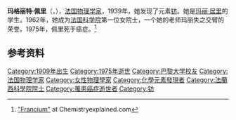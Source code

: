 {{Infobox scientist
| name              = 玛格丽特·佩里<br>Marguerite Perey
| image             = <!--Marguerite Perey.jpg-->
| birth_date        = {{birth date|1909|10|19|df=y}}
| birth_place       = {{flagicon|French Third Republic}} [[法蘭西第三共和國|法國]][[塞納-聖但尼省|塞納-聖但尼省]][[維勒蒙布勒|維勒蒙布勒]]
| death_date        = {{death date and age|df=yes|1975|5|13|1909|10|19}}
| death_place       = {{FRA}}[[伊夫林省|伊夫林省]][[盧沃謝訥|盧沃謝訥]]
| alma_mater        = [[索邦神學院|索邦神學院]]
| known_for         = 发现元素[[钫|钫]]
| prizes            = {{le|勒孔特獎章|Leconte Prize}} <small>（1960年）</small>
| field             = [[物理學|物理學]]、[[化學|化學]]、[[放射化學|放射化學]]
| work_institutions = {{le|居里學院|Curie Institute (Paris)}}<br>[[史特拉斯堡大學|史特拉斯堡大學]]
| influences        = [[玛丽·居里|玛丽·居里]]
}}

'''玛格丽特·佩里'''（{{lang-fr|Marguerite Catherine Perey}}，{{bd|1909年|10月19日|1975年|5月13日}}），[[法国|法国]][[物理学家|物理学家]]，1939年，她发现了元素[[钫|钫]]。她是[[玛丽·居里|玛丽·居里]]的学生。1962年，她成为[[法国科学院|法国科学院]]第一位女院士，一个她的老师玛丽失之交臂的荣誉。1975年，佩里死于癌症。<ref>[http://www.chemistryexplained.com/elements/C-K/Francium.html "Francium"] {{Wayback|url=http://www.chemistryexplained.com/elements/C-K/Francium.html |date=20170714090240 }} at Chemistryexplained.com</ref>

==参考资料==
{{reflist}}

{{Authority control}}
{{DEFAULTSORT:Perey, Marguerite Catherine}}
[[Category:1909年出生|Category:1909年出生]]
[[Category:1975年逝世|Category:1975年逝世]]
[[Category:巴黎大学校友|Category:巴黎大学校友]]
[[Category:法国物理学家|Category:法国物理学家]]
[[Category:女性物理學家|Category:女性物理學家]]
[[Category:化學元素發現者|Category:化學元素發現者]]
[[Category:法蘭西科學院院士|Category:法蘭西科學院院士]]
[[Category:罹患癌症逝世者|Category:罹患癌症逝世者]]
[[Category:钫|Category:钫]]